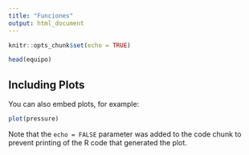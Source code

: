 ```yaml
---
title: "Funciones"
output: html_document
---
```


```r
knitr::opts_chunk$set(echo = TRUE)
```



```r
head(equipo)
```

## Including Plots

You can also embed plots, for example:

```r
plot(pressure)
```

Note that the `echo = FALSE` parameter was added to the code chunk to prevent printing of the R code that generated the plot.
